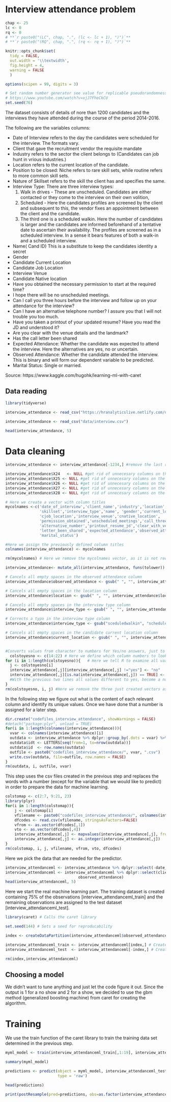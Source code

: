 # Interview attendance problem {#interview-attendance}

```r
chap <- 25
lc <- 0
rq <- 0
# **`r paste0("(LC", chap, ".", (lc <- lc + 1), ")")`**
# **`r paste0("(RQ", chap, ".", (rq <- rq + 1), ")")`**

knitr::opts_chunk$set(
  tidy = FALSE, 
  out.width = '\\textwidth', 
  fig.height = 4,
  warning = FALSE
  )

options(scipen = 99, digits = 3)

# Set random number generator see value for replicable pseudorandomness. Why 76?
# https://www.youtube.com/watch?v=xjJ7FheCkCU
set.seed(76)
```


The dataset consists of details of nore than 1200 candidates and the interviews they have attended during the course of the period 2014-2016. 

The following are the variables columns:

- Date of Interview refers to the day the candidates were scheduled for the interview. The formats vary.
- Client that gave the recruitment vendor the requisite mandate
- Industry refers to the sector the client belongs to (Candidates can job hunt in vrious industries.)
- Location refers to the current location of the candidate.
- Position to be closed: Niche refers to rare skill sets, while routine refers to more common skill sets.
- Nature of Skillset refers to the skill the client has and specifies the same.
- Interview Type: There are three interview types: 
  1. Walk in drives - These are unscheduled. Candidates are either contacted or they come to the interview on their own volition, 
  2. Scheduled - Here the candidates profiles are screened by the client and subsequent to this, the vendor fixes an appointment between the client and the candidate. 
  3. The third one is a scheduled walkin. Here the number of candidates is larger and the candidates are informed beforehand of a tentative date to ascertain their availability. The profiles are screened as in a scheduled interview. In a sense it bears features of both a walk-in and a scheduled interview.
- Name( Cand ID) This is a substitute to keep the candidates identity a secret
- Gender
- Candidate Current Location
- Candidate Job Location
- Interview Venue
- Candidate Native location
- Have you obtained the necessary permission to start at the required time?
- I hope there will be no unscheduled meetings.
- Can I call you three hours before the interview and follow up on your attendance for the interview?
- Can I have an alternative telephone number? I assure you that I will not trouble you too much.
- Have you taken a printout of your updated resume? Have you read the JD and understood it?
- Are you clear with the venue details and the landmark?
- Has the call letter been shared
- Expected Attendance: Whether the candidate was expected to attend the interview. Here the alternatives are yes, no or uncertain.
- Observed Attendance: Whether the candidate attended the interview. This is binary and will form our dependent variable to be predicted.
- Marital Status: Single or married.

Source: https://www.kaggle.com/hugohk/learning-ml-with-caret

## Data reading

```r
library(tidyverse)
```

```r
interview_attendance <- read_csv("https://hranalyticslive.netlify.com/data/interview.csv")
```

```r
interview_attendance <- read_csv("data/interview.csv")
```

```r
head(interview_attendance, 5)
```

# Data cleaning

```r

interview_attendance <- interview_attendance[-1234,] #remove the last row that contains only missing values

interview_attendance$X24   <- NULL #get rid of unnecesary columns on the right side
interview_attendance$X25 <- NULL #get rid of unnecesary columns on the right side
interview_attendance$X26 <- NULL #get rid of unnecesary columns on the right side
interview_attendance$X27 <- NULL #get rid of unnecesary columns on the right side
interview_attendance$X28 <- NULL #get rid of unnecesary columns on the right side

# Here we create a vector with column titles
mycolnames <-c('date_of_interview','client_name','industry','location','position',
               'skillset','interview_type','name', 'gender','current_location',
               'cjob_location','interview_venue','cnative_location',
               'permission_obtained','unscheduled_meetings','call_three_hours_before',
               'alternative_number','printout_resume_jd','clear_with_venue',
               'letter_been_shared','expected_attendance','observed_attendance',
               'marital_status')  

#Here we assign the previously defined column titles
colnames(interview_attendance) <- mycolnames 

rm(mycolnames) # Here we remove the mycolnames vector, as it is not required anymore

interview_attendance<- mutate_all(interview_attendance, funs(tolower)) # Sets all words to lower case

# Cancels all empty spaces in the observed attendance column
interview_attendance$observed_attendance <- gsub(" ", "", interview_attendance$observed_attendance)

# Cancels all empty spaces in the location column
interview_attendance$location <- gsub(" ", "", interview_attendance$location) 

# Cancels all empty spaces in the interview type column
interview_attendance$interview_type <- gsub(" ", "", interview_attendance$interview_type)

# Corrects a typo in the interview type column
interview_attendance$interview_type <- gsub("sceduledwalkin", "scheduledwalkin", interview_attendance$interview_type)

# Cancels all empty spaces in the candidate current location column
interview_attendance$current_location <- gsub(" ", "", interview_attendance$current_location)


#Converts values from character to numbers for Yes/no answers, just to keep things simple.
  colstoyesno <- c(14:22) # Here we define which column numbers to look at.
for (i in 1:length(colstoyesno)){   # Here we tell R to examine all variables in the previously defined columns
  j <- colstoyesno[i]
  interview_attendance[,j][interview_attendance[,j] !="yes"] <- "no"   
  interview_attendance[,j][is.na(interview_attendance[,j]) == TRUE] <- "no"
  #With the previous two lines all values different to yes, become a no, i.e. "uncertain" and "NA" are set to a "no".
}
rm(colstoyesno, i, j) #Here we remove the three just created vectors as a claen up.
```

In the following step we figure out what is the content of each relevant column and identify its unique values. Once we have done that a number is assigned for a later step.

```r
dir.create("codefiles_interview_attendance", showWarnings = FALSE)
#detach("package:plyr", unload = TRUE)
for(i in 1:length(colnames(interview_attendance))){
  vvar <- colnames(interview_attendance)[i]
  outdata <- interview_attendance %>% dplyr::group_by(.dots = vvar) %>% dplyr::count(.dots = vvar)
  outdata$idt <- LETTERS[seq(from=1, to=nrow(outdata))]
  outdata$id  <- row.names(outdata)
  outfile <- paste0("codefiles_interview_attendance/", vvar, ".csv")
  write.csv(outdata, file=outfile, row.names = FALSE)
}
rm(outdata, i, outfile, vvar)
```

This step uses the csv files created in the previous step and replaces the words with a number (except for the variable that we would like to predict) in order to prepare the data for machine learning.

```r
colstomap <- c(2:7, 9:21, 23)
library(plyr)
for(i in 1:length(colstomap)){
    j <- colstomap[i]
    vfilename <- paste0("codefiles_interview_attendance/", colnames(interview_attendance)[j], ".csv")
    dfcodes <- read.csv(vfilename, stringsAsFactors=FALSE)
    vfrom <- as.vector(dfcodes[,1])
    vto <- as.vector(dfcodes[,4])
    interview_attendance[,j] <- mapvalues(interview_attendance[,j], from=vfrom, to=vto)
    interview_attendance[,j] <- as.integer(interview_attendance[,j])
}
rm(colstomap, i, j, vfilename, vfrom, vto, dfcodes)
```

Here we pick the data that are needed for the predictor.

```r
interview_attendanceml <- interview_attendance %>% dplyr::select(-date_of_interview, -name)
interview_attendanceml <- interview_attendanceml %>% dplyr::select(client_name:expected_attendance, 
                                observed_attendance)
head(interview_attendanceml, 5)
```

Here we start the real machine learning part. The training dataset is created containing 75% of the observations [interview_attendanceml_train] and the remaining observations are assigned to the test dataset [interview_attendanceml_test].

```r

library(caret) # Calls the caret library

set.seed(144) # Sets a seed for reproducability

index <- createDataPartition(interview_attendanceml$observed_attendance, p=0.75, list=FALSE) #Creates an index vector of the length of all the observations

interview_attendanceml_train <- interview_attendanceml[index,] # Creates a subset of 75% of data for training dataset
interview_attendanceml_test  <- interview_attendanceml[-index,] # Creates a subset of the remaining 25% of data for test dataset

rm(index,interview_attendanceml)
```

## Choosing a model

We didn't want to tune anything and just let the code figure it out. Since the output is 1 for a no show and 2 for a show, we decided to use the gbm method (generalized boosting machine) from caret for creating the algorithm.

# Training

We use the train function of the caret library to train the training data set determined in the previous step.

```r
myml_model <- train(interview_attendanceml_train[,1:19], interview_attendanceml_train[,20], method='gbm')

summary(myml_model)

predictions <- predict(object = myml_model, interview_attendanceml_test,
                       type = 'raw')

head(predictions)

print(postResample(pred=predictions, obs=as.factor(interview_attendanceml_test[,20])))
```
